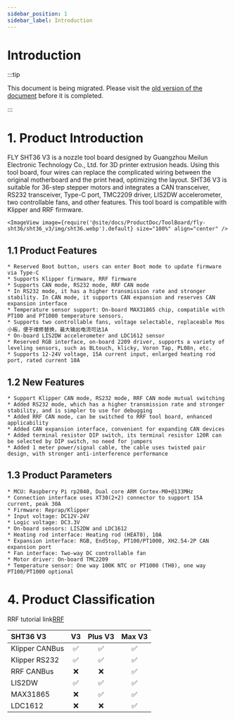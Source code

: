 ```yaml
---
sidebar_position: 1
sidebar_label: Introduction
---
```


# Introduction

:::tip

This document is being migrated. Please visit the [old version of the document](https://mellow.klipper.cn/#/) before it is completed.

:::

# 1. Product Introduction

FLY SHT36 V3 is a nozzle tool board designed by Guangzhou Meilun Electronic Technology Co., Ltd. for 3D printer extrusion heads. Using this tool board, four wires can replace the complicated wiring between the original motherboard and the print head, optimizing the layout. SHT36 V3 is suitable for 36-step stepper motors and integrates a CAN transceiver, RS232 transceiver, Type-C port, TMC2209 driver, LIS2DW accelerometer, two controllable fans, and other features. This tool board is compatible with Klipper and RRF firmware.

    <ImageView image={require('@site/docs/ProductDoc/ToolBoard/fly-sht36/sht36_v3/img/sht36.webp').default} size="100%" align="center" />

## 1.1 Product Features

    * Reserved Boot button, users can enter Boot mode to update firmware via Type-C
    * Supports Klipper firmware, RRF firmware
    * Supports CAN mode, RS232 mode, RRF CAN mode
    * In RS232 mode, it has a higher transmission rate and stronger stability. In CAN mode, it supports CAN expansion and reserves CAN expansion interface
    * Temperature sensor support: On-board MAX31865 chip, compatible with PT100 and PT1000 temperature sensors.
    * Supports two controllable fans, voltage selectable, replaceable Mos小板，便于维修替换，最大输出电流可达1A
    * On-board LIS2DW accelerometer and LDC1612 sensor
    * Reserved RGB interface, on-board 2209 driver, supports a variety of leveling sensors, such as BLtouch, klicky, Voron Tap, PL08n, etc.
    * Supports 12-24V voltage, 15A current input, enlarged heating rod port, rated current 10A

## 1.2 New Features

    * Support Klipper CAN mode, RS232 mode, RRF CAN mode mutual switching
    * Added RS232 mode, which has a higher transmission rate and stronger stability, and is simpler to use for debugging
    * Added RRF CAN mode, can be switched to RRF tool board, enhanced applicability
    * Added CAN expansion interface, convenient for expanding CAN devices
    * Added terminal resistor DIP switch, its terminal resistor 120R can be selected by DIP switch, no need for jumpers
    * Added 1 meter power/signal cable, the cable uses twisted pair design, with stronger anti-interference performance

## 1.3 Product Parameters

    * MCU: Raspberry Pi rp2040, Dual core ARM Cortex-M0+@133MHz
    * Connection interface uses XT30(2+2) connector to support 15A current, peak 30A
    * Firmware: Reprap/Klipper
    * Input voltage: DC12V-24V
    * Logic voltage: DC3.3V
    * On-board sensors: LIS2DW and LDC1612
    * Heating rod interface: Heating rod (HEAT0), 10A
    * Expansion interface: RGB, EndStop, PT100/PT1000, XH2.54-2P CAN expansion port
    * Fan interface: Two-way DC controllable fan
    * Motor driver: On-board TMC2209
    * Temperature sensor: One way 100K NTC or PT1000 (TH0), one way PT100/PT1000 optional


# 4. Product Classification

RRF tutorial link[RRF](https://teamgloomy.github.io/fly_rrf_36_general.html)

| SHT36 V3       |          V3          |       Plus V3        |        Max V3        |
| :------------- | :------------------: | :------------------: | :------------------: |
| Klipper CANBus |  :white_check_mark:  |  :white_check_mark:  |  :white_check_mark:  |
| Klipper RS232  |  :white_check_mark:  |  :white_check_mark:  |  :white_check_mark:  |
| RRF CANBus     |         :x:          |         :x:          |  :white_check_mark:  |
| LIS2DW         |  :white_check_mark:  |  :white_check_mark:  |  :white_check_mark:  |
| MAX31865       |         :x:          |  :white_check_mark:  |  :white_check_mark:  |
| LDC1612        |         :x:          |         :x:          |  :white_check_mark:  |
